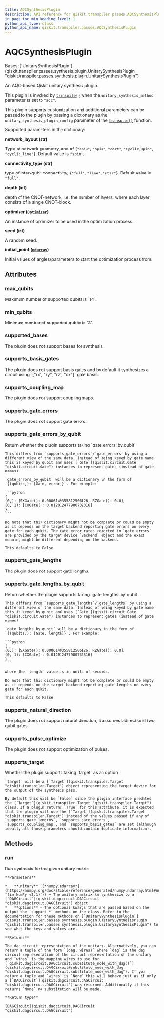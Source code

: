```yaml
---
title: AQCSynthesisPlugin
description: API reference for qiskit.transpiler.passes.AQCSynthesisPlugin
in_page_toc_min_heading_level: 1
python_api_type: class
python_api_name: qiskit.transpiler.passes.AQCSynthesisPlugin
---
```


# AQCSynthesisPlugin

<Class id="qiskit.transpiler.passes.AQCSynthesisPlugin" isDedicatedPage={true} github="https://github.com/qiskit/qiskit/tree/stable/0.46/qiskit/transpiler/passes/synthesis/aqc_plugin.py" signature="qiskit.transpiler.passes.AQCSynthesisPlugin" modifiers="class">
  Bases: [`UnitarySynthesisPlugin`](qiskit.transpiler.passes.synthesis.plugin.UnitarySynthesisPlugin "qiskit.transpiler.passes.synthesis.plugin.UnitarySynthesisPlugin")

  An AQC-based Qiskit unitary synthesis plugin.

  This plugin is invoked by [`transpile()`](compiler#qiskit.compiler.transpile "qiskit.compiler.transpile") when the `unitary_synthesis_method` parameter is set to `"aqc"`.

  This plugin supports customization and additional parameters can be passed to the plugin by passing a dictionary as the `unitary_synthesis_plugin_config` parameter of the [`transpile()`](compiler#qiskit.compiler.transpile "qiskit.compiler.transpile") function.

  Supported parameters in the dictionary:

  **network\_layout (str)**

  Type of network geometry, one of \{`"sequ"`, `"spin"`, `"cart"`, `"cyclic_spin"`, `"cyclic_line"`}. Default value is `"spin"`.

  **connectivity\_type (str)**

  type of inter-qubit connectivity, \{`"full"`, `"line"`, `"star"`}. Default value is `"full"`.

  **depth (int)**

  depth of the CNOT-network, i.e. the number of layers, where each layer consists of a single CNOT-block.

  **optimizer ([`Optimizer`](qiskit.algorithms.optimizers.Optimizer "qiskit.algorithms.optimizers.Optimizer"))**

  An instance of optimizer to be used in the optimization process.

  **seed (int)**

  A random seed.

  **initial\_point ([`ndarray`](https://numpy.org/doc/stable/reference/generated/numpy.ndarray.html#numpy.ndarray "(in NumPy v2.1)"))**

  Initial values of angles/parameters to start the optimization process from.

  ## Attributes

  ### max\_qubits

  <Attribute id="qiskit.transpiler.passes.AQCSynthesisPlugin.max_qubits">
    Maximum number of supported qubits is `14`.
  </Attribute>

  ### min\_qubits

  <Attribute id="qiskit.transpiler.passes.AQCSynthesisPlugin.min_qubits">
    Minimum number of supported qubits is `3`.
  </Attribute>

  ### supported\_bases

  <Attribute id="qiskit.transpiler.passes.AQCSynthesisPlugin.supported_bases">
    The plugin does not support bases for synthesis.
  </Attribute>

  ### supports\_basis\_gates

  <Attribute id="qiskit.transpiler.passes.AQCSynthesisPlugin.supports_basis_gates">
    The plugin does not support basis gates and by default it synthesizes a circuit using `["rx", "ry", "rz", "cx"]` gate basis.
  </Attribute>

  ### supports\_coupling\_map

  <Attribute id="qiskit.transpiler.passes.AQCSynthesisPlugin.supports_coupling_map">
    The plugin does not support coupling maps.
  </Attribute>

  ### supports\_gate\_errors

  <Attribute id="qiskit.transpiler.passes.AQCSynthesisPlugin.supports_gate_errors">
    The plugin does not support gate errors.
  </Attribute>

  ### supports\_gate\_errors\_by\_qubit

  <Attribute id="qiskit.transpiler.passes.AQCSynthesisPlugin.supports_gate_errors_by_qubit">
    Return whether the plugin supports taking `gate_errors_by_qubit`

    This differs from `supports_gate_errors`/`gate_errors` by using a different view of the same data. Instead of being keyed by gate name this is keyed by qubit and uses [`Gate`](qiskit.circuit.Gate "qiskit.circuit.Gate") instances to represent gates (instead of gate names).

    `gate_errors_by_qubit` will be a dictionary in the form of `{(qubits,): [Gate, error]}`. For example:

    ```python
    {
    (0,): [SXGate(): 0.0006149355812506126, RZGate(): 0.0],
    (0, 1): [CXGate(): 0.012012477900732316]
    }
    ```

    Do note that this dictionary might not be complete or could be empty as it depends on the target backend reporting gate errors on every gate for each qubit. The gate error rates reported in `gate_errors` are provided by the target device `Backend` object and the exact meaning might be different depending on the backend.

    This defaults to False
  </Attribute>

  ### supports\_gate\_lengths

  <Attribute id="qiskit.transpiler.passes.AQCSynthesisPlugin.supports_gate_lengths">
    The plugin does not support gate lengths.
  </Attribute>

  ### supports\_gate\_lengths\_by\_qubit

  <Attribute id="qiskit.transpiler.passes.AQCSynthesisPlugin.supports_gate_lengths_by_qubit">
    Return whether the plugin supports taking `gate_lengths_by_qubit`

    This differs from `supports_gate_lengths`/`gate_lengths` by using a different view of the same data. Instead of being keyed by gate name this is keyed by qubit and uses [`Gate`](qiskit.circuit.Gate "qiskit.circuit.Gate") instances to represent gates (instead of gate names)

    `gate_lengths_by_qubit` will be a dictionary in the form of `{(qubits,): [Gate, length]}`. For example:

    ```python
    {
    (0,): [SXGate(): 0.0006149355812506126, RZGate(): 0.0],
    (0, 1): [CXGate(): 0.012012477900732316]
    }
    ```

    where the `length` value is in units of seconds.

    Do note that this dictionary might not be complete or could be empty as it depends on the target backend reporting gate lengths on every gate for each qubit.

    This defaults to False
  </Attribute>

  ### supports\_natural\_direction

  <Attribute id="qiskit.transpiler.passes.AQCSynthesisPlugin.supports_natural_direction">
    The plugin does not support natural direction, it assumes bidirectional two qubit gates.
  </Attribute>

  ### supports\_pulse\_optimize

  <Attribute id="qiskit.transpiler.passes.AQCSynthesisPlugin.supports_pulse_optimize">
    The plugin does not support optimization of pulses.
  </Attribute>

  ### supports\_target

  <Attribute id="qiskit.transpiler.passes.AQCSynthesisPlugin.supports_target">
    Whether the plugin supports taking `target` as an option

    `target` will be a [`Target`](qiskit.transpiler.Target "qiskit.transpiler.Target") object representing the target device for the output of the synthesis pass.

    By default this will be `False` since the plugin interface predates the [`Target`](qiskit.transpiler.Target "qiskit.transpiler.Target") class. If a plugin returns `True` for this attribute, it is expected that the plugin will use the [`Target`](qiskit.transpiler.Target "qiskit.transpiler.Target") instead of the values passed if any of `supports_gate_lengths`, `supports_gate_errors`, `supports_coupling_map`, and `supports_basis_gates` are set (although ideally all those parameters should contain duplicate information).
  </Attribute>

  ## Methods

  ### run

  <Function id="qiskit.transpiler.passes.AQCSynthesisPlugin.run" signature="run(unitary, **options)">
    Run synthesis for the given unitary matrix

    **Parameters**

    *   **unitary** ([*numpy.ndarray*](https://numpy.org/doc/stable/reference/generated/numpy.ndarray.html#numpy.ndarray "(in NumPy v2.1)")) – The unitary matrix to synthesize to a [`DAGCircuit`](qiskit.dagcircuit.DAGCircuit "qiskit.dagcircuit.DAGCircuit") object
    *   **options** – The optional kwargs that are passed based on the output the `support_*` methods on the class. Refer to the documentation for these methods on [`UnitarySynthesisPlugin`](qiskit.transpiler.passes.synthesis.plugin.UnitarySynthesisPlugin "qiskit.transpiler.passes.synthesis.plugin.UnitarySynthesisPlugin") to see what the keys and values are.

    **Returns**

    The dag circuit representation of the unitary. Alternatively, you can return a tuple of the form `(dag, wires)` where `dag` is the dag circuit representation of the circuit representation of the unitary and `wires` is the mapping wires to use for [`qiskit.dagcircuit.DAGCircuit.substitute_node_with_dag()`](qiskit.dagcircuit.DAGCircuit#substitute_node_with_dag "qiskit.dagcircuit.DAGCircuit.substitute_node_with_dag"). If you return a tuple and `wires` is `None` this will behave just as if only a [`DAGCircuit`](qiskit.dagcircuit.DAGCircuit "qiskit.dagcircuit.DAGCircuit") was returned. Additionally if this returns `None` no substitution will be made.

    **Return type**

    [DAGCircuit](qiskit.dagcircuit.DAGCircuit "qiskit.dagcircuit.DAGCircuit")
  </Function>
</Class>

